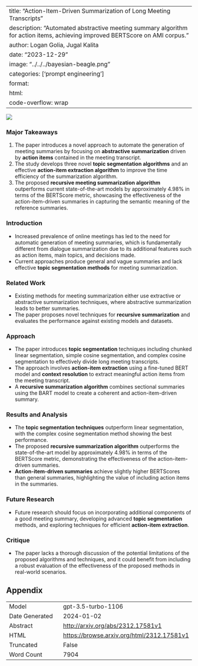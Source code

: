 
---
title: "Action-Item-Driven Summarization of Long Meeting Transcripts"
description: "Automated abstractive meeting summary algorithm for action items, achieving improved BERTScore on AMI corpus."
author: Logan Golia, Jugal Kalita
date: "2023-12-29"
image: "../../../bayesian-beagle.png"
categories: ['prompt engineering']
format:
  html:
    code-overflow: wrap
---

![](None)

### Major Takeaways
1. The paper introduces a novel approach to automate the generation of meeting summaries by focusing on **abstractive summarization** driven by **action items** contained in the meeting transcript.
2. The study develops three novel **topic segmentation algorithms** and an effective **action-item extraction algorithm** to improve the time efficiency of the summarization algorithm.
3. The proposed **recursive meeting summarization algorithm** outperforms current state-of-the-art models by approximately 4.98% in terms of the BERTScore metric, showcasing the effectiveness of the action-item-driven summaries in capturing the semantic meaning of the reference summaries.

### Introduction
- Increased prevalence of online meetings has led to the need for automatic generation of meeting summaries, which is fundamentally different from dialogue summarization due to its additional features such as action items, main topics, and decisions made.
- Current approaches produce general and vague summaries and lack effective **topic segmentation methods** for meeting summarization.

### Related Work
- Existing methods for meeting summarization either use extractive or abstractive summarization techniques, where abstractive summarization leads to better summaries.
- The paper proposes novel techniques for **recursive summarization** and evaluates the performance against existing models and datasets.

### Approach
- The paper introduces **topic segmentation** techniques including chunked linear segmentation, simple cosine segmentation, and complex cosine segmentation to effectively divide long meeting transcripts.
- The approach involves **action-item extraction** using a fine-tuned BERT model and **context resolution** to extract meaningful action items from the meeting transcript. 
- A **recursive summarization algorithm** combines sectional summaries using the BART model to create a coherent and action-item-driven summary.

### Results and Analysis
- The **topic segmentation techniques** outperform linear segmentation, with the complex cosine segmentation method showing the best performance.
- The proposed **recursive summarization algorithm** outperforms the state-of-the-art model by approximately 4.98% in terms of the BERTScore metric, demonstrating the effectiveness of the action-item-driven summaries.
- **Action-item-driven summaries** achieve slightly higher BERTScores than general summaries, highlighting the value of including action items in the summaries.

### Future Research
- Future research should focus on incorporating additional components of a good meeting summary, developing advanced **topic segmentation** methods, and exploring techniques for efficient **action-item extraction**.

### Critique
- The paper lacks a thorough discussion of the potential limitations of the proposed algorithms and techniques, and it could benefit from including a robust evaluation of the effectiveness of the proposed methods in real-world scenarios.

## Appendix

|          |          |
|----------|----------|
| Model     | gpt-3.5-turbo-1106       |
| Date Generated     | 2024-01-02       |
| Abstract | [http://arxiv.org/abs/2312.17581v1](http://arxiv.org/abs/2312.17581v1)        |
| HTML     | [https://browse.arxiv.org/html/2312.17581v1](https://browse.arxiv.org/html/2312.17581v1)       |
| Truncated       | False       |
| Word Count       | 7904       |